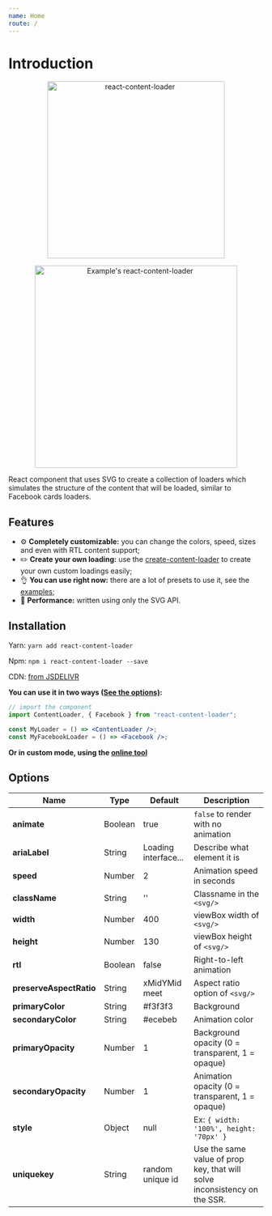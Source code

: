 ```yaml
---
name: Home
route: /
---
```


# Introduction

<p align="center">
  <img width="350" alt="react-content-loader" src="https://user-images.githubusercontent.com/4838076/34419335-5669c3f8-ebea-11e7-9668-c47b7846970b.png" />
</p>
<p align="center">
  <img width="400" alt="Example's react-content-loader" src="https://user-images.githubusercontent.com/4838076/34308760-ec55df82-e735-11e7-843b-2e311fa7b7d0.gif" />
</p>

React component that uses SVG to create a collection of loaders which simulates
the structure of the content that will be loaded, similar to Facebook cards loaders.

## Features

- :gear: **Completely customizable:** you can change the colors, speed, sizes and even with RTL content support;
- :pencil2: **Create your own loading:** use the
  [create-content-loader](https://danilowoz.github.io/create-content-loader/) to create
  your own custom loadings easily;
- :ok_hand: **You can use right now:** there are a lot of presets to use it, see the
  [examples](usage#different-type-of-loaders);
- :rocket: **Performance:** written using only the SVG API.

## Installation

Yarn: `yarn add react-content-loader`

Npm: `npm i react-content-loader --save`

CDN: [from JSDELIVR](https://www.jsdelivr.com/package/npm/react-content-loader)

**You can use it in two ways ([See the options)](#options):**

```jsx
// import the component
import ContentLoader, { Facebook } from "react-content-loader";

const MyLoader = () => <ContentLoader />;
const MyFacebookLoader = () => <Facebook />;
```

**Or in custom mode, using the
[online tool](https://danilowoz.github.io/create-react-content-loader/)**

## Options

| Name                    | Type    | Default              | Description                                                               |
| ----------------------- | ------- | -------------------- | ------------------------------------------------------------------------- |
| **animate**             | Boolean | true                 | `false` to render with no animation                                       |
| **ariaLabel**           | String  | Loading interface... | Describe what element it is                                               |
| **speed**               | Number  | 2                    | Animation speed in seconds                                                |
| **className**           | String  | ''                   | Classname in the `<svg/>`                                                 |
| **width**               | Number  | 400                  | viewBox width of `<svg/>`                                                 |
| **height**              | Number  | 130                  | viewBox height of `<svg/>`                                                |
| **rtl**                 | Boolean | false                | Right-to-left animation                                                   |
| **preserveAspectRatio** | String  | xMidYMid meet        | Aspect ratio option of `<svg/>`                                           |
| **primaryColor**        | String  | #f3f3f3              | Background                                                                |
| **secondaryColor**      | String  | #ecebeb              | Animation color                                                           |
| **primaryOpacity**      | Number  | 1                    | Background opacity (0 = transparent, 1 = opaque)                          |
| **secondaryOpacity**    | Number  | 1                    | Animation opacity (0 = transparent, 1 = opaque)                           |
| **style**               | Object  | null                 | Ex: `{ width: '100%', height: '70px' }`                                   |
| **uniquekey**           | String  | random unique id     | Use the same value of prop key, that will solve inconsistency on the SSR. |

